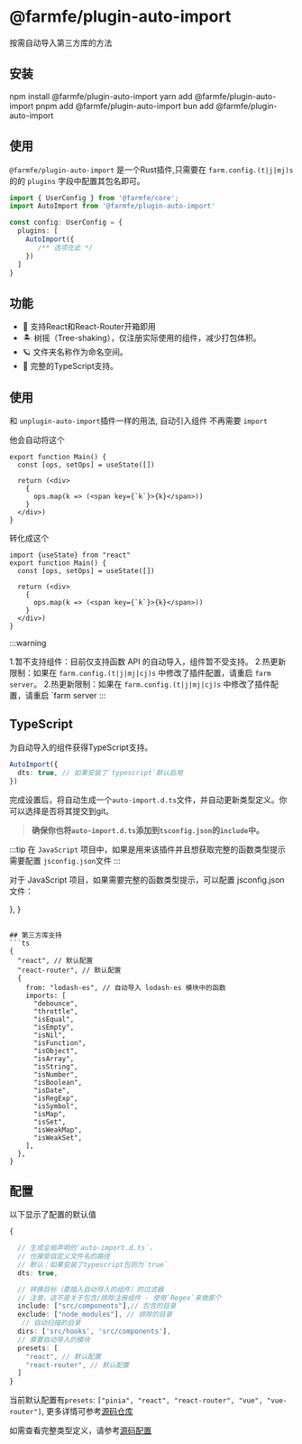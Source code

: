 
# @farmfe/plugin-auto-import

按需自动导入第三方库的方法

## 安装


<Tabs>
  <TabItem value="npm" label="npm">
    <CodeBlock>npm install @farmfe/plugin-auto-import</CodeBlock>
  </TabItem>
  <TabItem value="yarn" label="yarn">
    <CodeBlock>yarn add @farmfe/plugin-auto-import</CodeBlock>
  </TabItem>
  <TabItem value="pnpm" label="pnpm">
    <CodeBlock>pnpm add @farmfe/plugin-auto-import</CodeBlock>
  </TabItem>
    <TabItem value="bun" label="bun">
    <CodeBlock>bun add @farmfe/plugin-auto-import</CodeBlock>
  </TabItem>
</Tabs>

## 使用

`@farmfe/plugin-auto-import` 是一个Rust插件,只需要在 `farm.config.(t|j|mj)s` 的的 `plugins` 字段中配置其包名即可。

```ts {4}
import { UserConfig } from '@farmfe/core';
import AutoImport from '@farmfe/plugin-auto-import'

const config: UserConfig = {
  plugins: [
    AutoImport({
       /** 选项在此 */
    })
  ]
}
```
## 功能

- 💚 支持React和React-Router开箱即用
- 🏝 树摇（Tree-shaking），仅注册实际使用的组件，减少打包体积。
- 🪐 文件夹名称作为命名空间。
- 🦾 完整的TypeScript支持。

## 使用

和 `unplugin-auto-import`插件一样的用法, 自动引入组件 不再需要 `import`

他会自动将这个

```tsx
export function Main() {
  const [ops, setOps] = useState([])

  return (<div>
    {
      ops.map(k => (<span key={`k`}>{k}</span>))
    }
  </div>)
}
```

转化成这个

```tsx
import {useState} from "react"
export function Main() {
  const [ops, setOps] = useState([])

  return (<div>
    {
      ops.map(k => (<span key={`k`}>{k}</span>))
    }
  </div>)
}

```
:::warning

1.暂不支持组件：目前仅支持函数 API 的自动导入，组件暂不受支持。
2.热更新限制：如果在 `farm.config.(t|j|mj|cj)s` 中修改了插件配置，请重启 `farm server`。
2.热更新限制：如果在 `farm.config.(t|j|mj|cj)s` 中修改了插件配置，请重启 `farm server
:::

## TypeScript

为自动导入的组件获得TypeScript支持。

```ts
AutoImport({
  dts: true, // 如果安装了`typescript`默认启用
})
```

完成设置后，将自动生成一个`auto-import.d.ts`文件，并自动更新类型定义。你可以选择是否将其提交到git。

> **确保你也将`auto-import.d.ts`添加到`tsconfig.json`的`include`中。**

:::tip
在 `JavaScript` 项目中，如果是用来该插件并且想获取完整的函数类型提示 需要配置 `jsconfig.json`文件
:::

对于 JavaScript 项目，如果需要完整的函数类型提示，可以配置 jsconfig.json 文件：

  },
}
```

## 第三方库支持
```ts
{
  "react", // 默认配置
  "react-router", // 默认配置
  {
    from: "lodash-es", // 自动导入 lodash-es 模块中的函数
    imports: [
      "debounce",
      "throttle",
      "isEqual",
      "isEmpty",
      "isNil",
      "isFunction",
      "isObject",
      "isArray",
      "isString",
      "isNumber",
      "isBoolean",
      "isDate",
      "isRegExp",
      "isSymbol",
      "isMap",
      "isSet",
      "isWeakMap",
      "isWeakSet",
    ],
  },
}
```


## 配置
以下显示了配置的默认值
```ts
{

  // 生成全局声明的`auto-import.d.ts`，
  // 也接受自定义文件名的路径
  // 默认：如果安装了typescript包则为`true`
  dts: true,

  // 转换目标（要插入自动导入的组件）的过滤器
  // 注意，这不是关于包含/排除注册组件 - 使用`Regex`来做那个
  include: ["src/components"],// 包含的目录
  exclude: ["node_modules"], // 排除的目录
   // 自动扫描的目录
  dirs: ['src/hooks', 'src/components'],
  // 需要自动导入的模块
  presets: [
    "react", // 默认配置
    "react-router", // 默认配置
  ]
}


```
当前默认配置有`presets`: `["pinia", "react", "react-router", "vue", "vue-router"]`, 更多详情可参考[源码仓库](https://github.com/farm-fe/plugins/blob/main/rust-plugins/auto-import/src/presets/mod.rs)

如需查看完整类型定义，请参考[源码配置](https://github.com/farm-fe/plugins/blob/main/rust-plugins/auto-import/options.d.ts)
